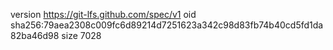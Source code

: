 version https://git-lfs.github.com/spec/v1
oid sha256:79aea2308c009fc6d89214d7251623a342c98d83fb74b40cd5fd1da82ba46d98
size 7028
